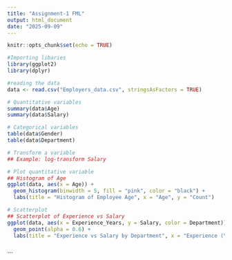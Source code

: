 ---
title: "Assignment-1 FML"
output: html_document
date: "2025-09-09"
---

```{r setup, include=FALSE}
knitr::opts_chunk$set(echo = TRUE)
```


```{r}
#Importing libaries
library(ggplot2)
library(dplyr)
```
```{r}
#reading the data
data <- read.csv("Employers_data.csv", stringsAsFactors = TRUE)
```

```{r}
# Quantitative variables
summary(data$Age)
summary(data$Salary)
```


```{r}
# Categorical variables
table(data$Gender)
table(data$Department)
```


```{r}
# Transform a variable
## Example: log-transform Salary
```



```{r}
# Plot quantitative variable
## Histogram of Age
ggplot(data, aes(x = Age)) +
  geom_histogram(binwidth = 5, fill = "pink", color = "black") +
  labs(title = "Histogram of Employee Age", x = "Age", y = "Count")
```


```{r}
# Scatterplot
## Scatterplot of Experience vs Salary
ggplot(data, aes(x = Experience_Years, y = Salary, color = Department)) +
  geom_point(alpha = 0.6) +
  labs(title = "Experience vs Salary by Department", x = "Experience (Years)", y = "Salary")

```

```

```

```


